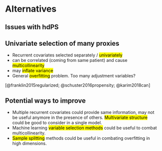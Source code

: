 # Alternatives

## Issues with hdPS

::: callout-tip
# Univariate selection of many proxies

-   Recurrent covariates selected separately / <mark>univariately</mark>
-   can be correlated (coming from same patient) and cause <mark>multicollinearity</mark>
-   may <mark>inflate variance</mark>
-   General <mark>overfitting</mark> problem. Too many adjustment variables?
:::

::: column-margin
[@franklin2015regularized; @schuster2016propensity; @karim2018can]
:::

## Potential ways to improve

- Multiple recurrent covariates could provide same information, may not be useful anymore in the presence of others. <mark>Multivariate structure</mark> could be good to consider in a single model.
- Machine learning <mark>variable selection methods</mark> could be useful to combat multicollinearity.
- <mark>Sample splitting</mark> methods could be useful in combating overfitting in high dimensions.


